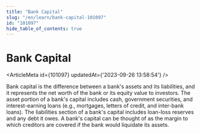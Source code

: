 ```yaml
---
title: "Bank Capital"
slug: "/en/learn/bank-capital-101097"
id: "101097"
hide_table_of_contents: true
---
```



# Bank Capital

<ArticleMeta id={101097} updatedAt={'2023-09-26 13:58:54'} />
<div className='border-solid border-b border-t-0 my-4 border-[var(--ifm-color-gray-300)]' />

Bank capital is the difference between a bank's assets and its liabilities, and it represents the net worth of the bank or its equity value to investors. The asset portion of a bank's capital includes cash, government securities, and interest-earning loans (e.g., mortgages, letters of credit, and inter-bank loans). The liabilities section of a bank's capital includes loan-loss reserves and any debt it owes. A bank's capital can be thought of as the margin to which creditors are covered if the bank would liquidate its assets.
